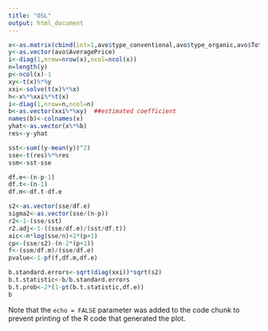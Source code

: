 ```yaml
---
title: "OSL"
output: html_document
---
```


```r
x<-as.matrix(cbind(int=1,avo$type_conventional,avo$type_organic,avo$TotalVolume,avo$PLU4046,avo$PLU4770, avo$PLU4225,avo$SmallBags,avo$LargeBags,avo$XLargeBags,avo$Area_NewEngland,avo$Area_Southeast,avo$Area_Mideast,avo$Area_RockyMountain,avo$Area_FarWest,avo$Area_GreatLakes,avo$Area_GrateLakes,avo$Area_Southwest,avo$Area_Plains,avo$Area_TotalUS))
y<-as.vector(avo$AveragePrice)
i<-diag(1,nrow=nrow(x),ncol=ncol(x))
n=length(y)
p<-ncol(x)-1
xy<-t(x)%*%y
xxi<-solve(t(x)%*%x)
h<-x%*%xxi%*%t(x)
i<-diag(1,nrow=n,ncol=n)
b<-as.vector(xxi%*%xy)  ##estimated coefficient
names(b)<-colnames(x)
yhat<-as.vector(x%*%b)
res<-y-yhat

sst<-sum((y-mean(y))^2)
sse<-t(res)%*%res
ssm<-sst-sse

df.e<-(n-p-1)
df.t<-(n-1)
df.m<-df.t-df.e

s2<-as.vector(sse/df.e)
sigma2<-as.vector(sse/(n-p))
r2<-1-(sse/sst)
r2.adj<-1-((sse/df.e)/(sst/df.t))
aic<-n*log(sse/n)+2*(p+1)
cp<-(sse/s2)-(n-2*(p+1))
f<-(ssm/df.m)/(sse/df.e)
pvalue<-1-pf(f,df.m,df.e)

b.standard.errors<-sqrt(diag(xxi))*sqrt(s2)
b.t.statistic<-b/b.standard.errors
b.t.prob<-2*(1-pt(b.t.statistic,df.e))
b

```

Note that the `echo = FALSE` parameter was added to the code chunk to prevent printing of the R code that generated the plot.
